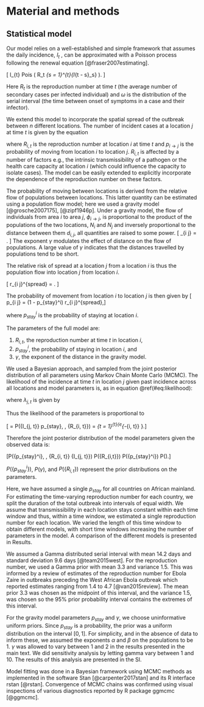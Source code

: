# Material and methods
## Statistical model
Our model relies on a well-established and simple framework 
that assumes the daily incidence, $I_t$ , can be approximated with a
Poisson process following the renewal equation
[@fraser2007estimating]. 

\[
  I_{t} \sim 
  Pois
  \left( 
    R_t \sum_{s = 1}^{t}{I_{t - s}\omega_s}
  \right).
\]

Here $R_t$ is the reproduction number at time $t$ (the average 
number of secondary cases per infected individual) and $\omega$
is the distribution of the serial interval (the time between onset of 
symptoms in a case and their infector).

We extend this model to incorporate the spatial spread of the
outbreak between  $n$ different locations.
The number of incident cases at a location $j$ at time $t$ is
given by the equation
\begin{align}
  I_{j, t} \sim 
  Pois\left( 
  \sum_{i = 1}^{n} 
  {\left( p_{i \rightarrow j}
  R_{i, t} \sum_{s = 1}^{t}{I_{i, t - s} \omega_{s}}
  \right)} 
  \right),
  (\#eq:likelihood)
\end{align}

where $R_{i, t}$ is the reproduction number at location $i$ at time
$t$ and $p_{i \rightarrow j}$ is the probability of moving from
location $i$ to location $j$. $R_{i, t}$ is
affected by a number of factors e.g., the intrinsic
transmissibility of a pathogen or the health care capacity at location
$i$ (which could influence the capacity to isolate cases). 
The model can be easily extended to explicitly incorporate the
dependence of the reproduction number on these factors. 

The probability of moving between locations is derived from the
relative flow of populations between locations.
This latter quantity can be estimated using a population flow
model; here we used a gravity model [@grosche2007175], [@zipf1946p]. 
Under a gravity model, the flow of individuals from area $i$ to area $j$,
$\phi_{i \rightarrow j}$, is proportional to the product of the
populations of the two locations, $N_i$ and $N_j$ and inversely
proportional to the distance between them $d_{i, j}$, all quantities
are raised to some power.
\[
  \phi_{i \rightarrow j} =  \frac{N_i^{\alpha}N_j^{\beta}}{d_{i, j}^{\gamma}}.
\]
The exponent $\gamma$ modulates the effect of distance on the flow of
populations. A large value of $\gamma$ indicates that the
distances travelled by populations tend to be short.

The relative risk of spread at a location $j$ from a location $i$
is thus the population flow into location $j$ from location $i$.

\[
  r_{i \rightarrow j}^{spread} = \frac{\phi_{i \rightarrow
  j}}{\sum_{x}{\phi_{i \rightarrow
  x}}}.
\]

The probability of movement from location $i$ to location $j$ is 
then given by
\[  p_{i \rightarrow j} = (1 - p_{stay}^i) r_{i \rightarrow j}^{spread},\]

where $p_{stay}^i$ is the probability of staying at location
$i$. 

\subsection{Statistical inference of model parameters}

The parameters of the full model are: 

1.  $R_{i, t}$, the reproduction number at time $t$ in location $i$,
2.  $p_{stay}^i$, the probability of staying in location $i$, and 
3.  $\gamma$, the exponent of the distance in the gravity model. 


We used a Bayesian approach, and sampled from the joint posterior
distribution of all parameters  using Markov Chain Monte Carlo
(MCMC). The likelihood of the
incidence at time $t$ in location $j$ given past incidence across all 
locations and model parameters is, as in equation \@ref(#eq:likelihood): 

\begin{equation}
\begin{aligned} 
P(I_{j, t} \mid & p_{stay}, \gamma, \omega \\
& R_{1, t}, R_{2, t}, \dots , R_{n,t}, \\ 
& I_{1, 1}, I_{1, 2} \dots I_{1, t}, \\
& I_{2, 1}, I_{2, 2} \dots I_{2, t}, \\
& I_{n, 1}, I_{n, 2} \dots I_{n, t}) = 
e^{-\lambda_{j, t}}
  \frac{I_{j, t}^{\lambda_{j, t}}}{\lambda_{j, t} !}, 
\end{aligned}    
\end{equation}

where $\lambda_{j, t}$ is given by

\begin{equation}
\lambda_{j, t} = \sum_{i = 1}^n{\left(p_{i \rightarrow j}R_{i, t} \sum_{s
        = 1}^t{I_{i, t - s} \omega_{s}} \right)}.
(\#eq:lambdajt)		
\end{equation}

Thus the likelihood of the parameters is proportional to

\[\mathcal{L} = P(\{I_{j, t}\} \mid p_{stay}, \gamma, \{R_{i, t}\}) = 
 \prod_{t = 1}^{t}{e^{-\lambda_{i, t}} 
 \frac{I_{i, t}^{\lambda_{i, t}}}{\lambda_{i, t} !}}.\]

Therefore the joint posterior distribution of the model parameters 
given the observed data is:

\[P(\{p_{stay}^i\}, \gamma, \{R_{i, t}\} 
   \mid 
   \{I_{j, t}\}) 
   \propto  
   \mathcal{L} \times P(\{R_{i,t}\}) P(\{p_{stay}^i\}) P(\gamma).\]

$P(\{p_{stay}^i\})$,  $P(\gamma)$, and $P(\{R_{i, t}\})$ 
represent the prior distributions on the parameters. 

Here, we have assumed a single $p_{stay}$ for all 
countries on African mainland. For estimating the time-varying
reproduction number for each country, we split the duration of the
total outbreak into intervals of equal width. We assume that
transmissibility in each location stays constant within each time 
window and thus,
within a time window, we estimated  a single reproduction number for
each location. We varied the length of this
time window to obtain different models, with short time windows 
increasing the number of parameters in the model. A comparison of the
different models is presented in Results.

We assumed a Gamma distributed serial interval with mean 14.2 
days and standard deviation 9.6 days [@team2015west]. 
For the reproduction number, we used a Gamma prior with mean 
3.3 and variance 1.5. This was informed by a review of 
estimates of the reproduction number for Ebola Zaire in 
outbreaks preceding the West African Ebola outbreak which 
reported estimates ranging from 1.4 to 4.7 [@van2015review]. 
The mean prior 3.3 was chosen as the midpoint of this interval, 
and the variance 1.5, was chosen so the 95% prior probability
interval contains the extremes of this interval.

For the gravity model parameters $p_{stay}$ and $\gamma$, we 
choose uninformative uniform priors. 
Since $p_{stay}$ is a probability,
the prior was a uniform distribution on the interval $[0, 1]$.
For simplicity, and in the absence of 
data to inform these, 
we assumed the exponents $\alpha$ and $\beta$ on the
populations to be 1.
$\gamma$ was allowed to vary between 1 and 2 in the results presented
in the main text. We did sensitivity analysis by letting gamma vary 
between 1 and 10. The results of this analysis are presented in the SI.

Model fitting was done in a Bayesian framework using MCMC
methods as implemented in the software Stan [@carpenter2017stan] 
and its R interface rstan [@rstan]. Convergence of MCMC chains was 
confirmed using visual inspections of various diagnostics reported by 
R package ggmcmc [@ggmcmc].
